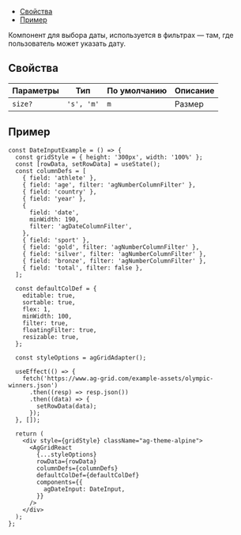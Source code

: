 
<MdxMenu>

- [Свойства](#свойства)
- [Пример](#пример)

</MdxMenu>

Компонент для выбора даты, используется в фильтрах — там, где пользователь может указать дату.

## Свойства

<RemadeTableInfo apiUrl="https://www.ag-grid.com/react-data-grid/component-date/" />

| Параметры | Тип        | По умолчанию | Описание |
| --------- | ---------- | ------------ | -------- |
| `size?`   | `'s', 'm'` | `m`          | Размер   |

## Пример

```tsx
const DateInputExample = () => {
  const gridStyle = { height: '300px', width: '100%' };
  const [rowData, setRowData] = useState();
  const columnDefs = [
    { field: 'athlete' },
    { field: 'age', filter: 'agNumberColumnFilter' },
    { field: 'country' },
    { field: 'year' },
    {
      field: 'date',
      minWidth: 190,
      filter: 'agDateColumnFilter',
    },
    { field: 'sport' },
    { field: 'gold', filter: 'agNumberColumnFilter' },
    { field: 'silver', filter: 'agNumberColumnFilter' },
    { field: 'bronze', filter: 'agNumberColumnFilter' },
    { field: 'total', filter: false },
  ];

  const defaultColDef = {
    editable: true,
    sortable: true,
    flex: 1,
    minWidth: 100,
    filter: true,
    floatingFilter: true,
    resizable: true,
  };

  const styleOptions = agGridAdapter();

  useEffect(() => {
    fetch('https://www.ag-grid.com/example-assets/olympic-winners.json')
      .then((resp) => resp.json())
      .then((data) => {
        setRowData(data);
      });
  }, []);

  return (
    <div style={gridStyle} className="ag-theme-alpine">
      <AgGridReact
        {...styleOptions}
        rowData={rowData}
        columnDefs={columnDefs}
        defaultColDef={defaultColDef}
        components={{
          agDateInput: DateInput,
        }}
      />
    </div>
  );
};
```

<DateInputExample />

